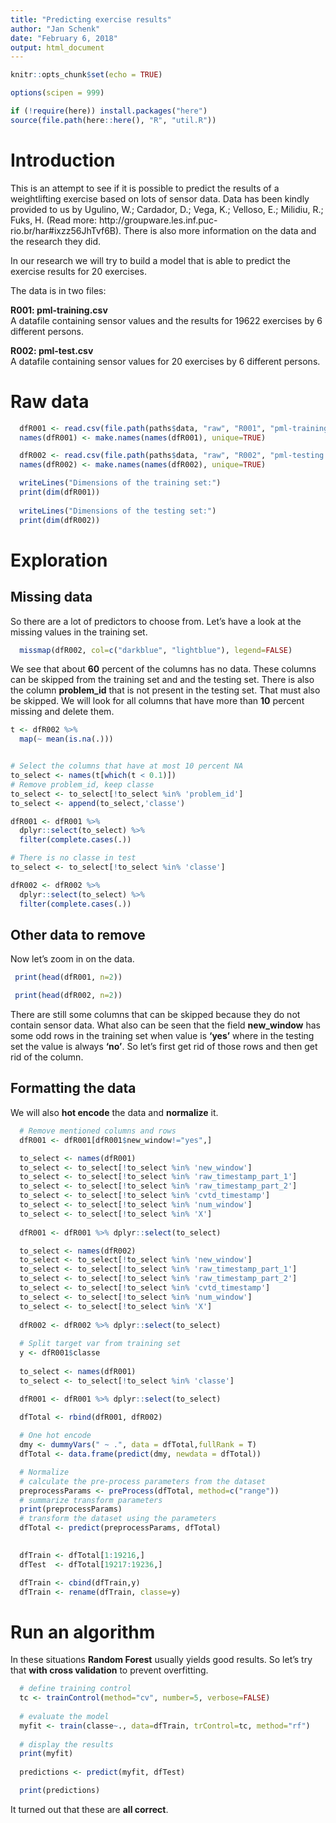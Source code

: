 ```yaml
---
title: "Predicting exercise results"
author: "Jan Schenk"
date: "February 6, 2018"
output: html_document
---
```


```r
knitr::opts_chunk$set(echo = TRUE)

options(scipen = 999)

if (!require(here)) install.packages("here")
source(file.path(here::here(), "R", "util.R"))
```

# Introduction
This is an attempt to see if it is possible to predict the results of a weightlifting exercise based on lots of sensor data. Data has been kindly provided to us by Ugulino, W.; Cardador, D.; Vega, K.; Velloso, E.; Milidiu, R.; Fuks, H. (Read more: http://groupware.les.inf.puc-rio.br/har#ixzz56JhTvf6B). There is also more information on the data and the research they did.

In our research we will try to build a model that is able to predict the exercise results for 20 exercises.

The data is in two files:

**R001: pml-training.csv**<br>
A datafile containing sensor values and the results for 19622 exercises by 6 different persons.<br>

**R002: pml-test.csv**<br>
A datafile containing sensor values for 20 exercises by 6 different persons.<br>

# Raw data
```r

  dfR001 <- read.csv(file.path(paths$data, "raw", "R001", "pml-training.csv"), fileEncoding = "UTF-8")
  names(dfR001) <- make.names(names(dfR001), unique=TRUE)

  dfR002 <- read.csv(file.path(paths$data, "raw", "R002", "pml-testing.csv"), fileEncoding = "UTF-8")
  names(dfR002) <- make.names(names(dfR002), unique=TRUE)

  writeLines("Dimensions of the training set:")
  print(dim(dfR001))
  
  writeLines("Dimensions of the testing set:")
  print(dim(dfR002))
```

# Exploration
## Missing data
So there are a lot of predictors to choose from. Let's have a look at the missing values in the training set.

```r
  missmap(dfR002, col=c("darkblue", "lightblue"), legend=FALSE)
```

We see that about **60** percent of the columns has no data. These columns can be skipped from the training set and and the testing set. There is also the column **problem_id** that is not present in the testing set. That must also be skipped. We will look for all columns that have more than **10** percent missing and delete them.

```r
t <- dfR002 %>% 
  map(~ mean(is.na(.)))


# Select the columns that have at most 10 percent NA
to_select <- names(t[which(t < 0.1)])
# Remove problem_id, keep classe
to_select <- to_select[!to_select %in% 'problem_id']
to_select <- append(to_select,'classe')

dfR001 <- dfR001 %>% 
  dplyr::select(to_select) %>% 
  filter(complete.cases(.))

# There is no classe in test
to_select <- to_select[!to_select %in% 'classe']

dfR002 <- dfR002 %>% 
  dplyr::select(to_select) %>% 
  filter(complete.cases(.))

```

## Other data to remove
Now let's zoom in on the data.

```r
 print(head(dfR001, n=2))

 print(head(dfR002, n=2))
```

There are still some columns that can be skipped because they do not contain sensor data. What also can be seen that the field **new_window** has some odd rows in the training set when value is **'yes'** where in the testing set the value is always **'no'**. So let's first get rid of those rows and then get rid of the column.

## Formatting the data
We will also **hot encode** the data and **normalize** it.

```r
  # Remove mentioned columns and rows
  dfR001 <- dfR001[dfR001$new_window!="yes",]

  to_select <- names(dfR001)
  to_select <- to_select[!to_select %in% 'new_window']
  to_select <- to_select[!to_select %in% 'raw_timestamp_part_1']
  to_select <- to_select[!to_select %in% 'raw_timestamp_part_2']
  to_select <- to_select[!to_select %in% 'cvtd_timestamp']
  to_select <- to_select[!to_select %in% 'num_window']
  to_select <- to_select[!to_select %in% 'X']
 
  dfR001 <- dfR001 %>% dplyr::select(to_select)

  to_select <- names(dfR002)
  to_select <- to_select[!to_select %in% 'new_window']
  to_select <- to_select[!to_select %in% 'raw_timestamp_part_1']
  to_select <- to_select[!to_select %in% 'raw_timestamp_part_2']
  to_select <- to_select[!to_select %in% 'cvtd_timestamp']
  to_select <- to_select[!to_select %in% 'num_window']
  to_select <- to_select[!to_select %in% 'X']
 
  dfR002 <- dfR002 %>% dplyr::select(to_select)
  
  # Split target var from training set
  y <- dfR001$classe
  
  to_select <- names(dfR001)
  to_select <- to_select[!to_select %in% 'classe']

  dfR001 <- dfR001 %>% dplyr::select(to_select)
  
  dfTotal <- rbind(dfR001, dfR002)

  # One hot encode
  dmy <- dummyVars(" ~ .", data = dfTotal,fullRank = T)
  dfTotal <- data.frame(predict(dmy, newdata = dfTotal))

  # Normalize
  # calculate the pre-process parameters from the dataset
  preprocessParams <- preProcess(dfTotal, method=c("range"))
  # summarize transform parameters
  print(preprocessParams)
  # transform the dataset using the parameters
  dfTotal <- predict(preprocessParams, dfTotal)

  
  dfTrain <- dfTotal[1:19216,]
  dfTest  <- dfTotal[19217:19236,]

  dfTrain <- cbind(dfTrain,y)
  dfTrain <- rename(dfTrain, classe=y)


```

# Run an algorithm
In these situations **Random Forest** usually yields good results. So let's try that **with cross validation** to prevent overfitting.

```r
  # define training control
  tc <- trainControl(method="cv", number=5, verbose=FALSE)
  
  # evaluate the model
  myfit <- train(classe~., data=dfTrain, trControl=tc, method="rf")
 
  # display the results
  print(myfit)
  
  predictions <- predict(myfit, dfTest)

  print(predictions)
```

It turned out that these are **all correct**.

